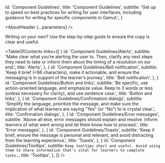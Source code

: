 

  id: 'Component Guidelines',
  title: 'Component Guidelines',
  subtitle: 'Get up to speed on best practices for writing for user interfaces, including guidance for writing for specific components in Gamut.',
  }

<Meta title='UX Writing/Component Guidelines/About' />

<AboutHeader {...parameters} />

Writing on your own? Use the <LinkTo id="UX Writing/UI copy checklist">step-by-step guide</LinkTo> to ensure the copy is clear and useful.

<TableOfContents
 links={[
   {
     id: 'Component Guidelines/Alerts',
     subtitle: 'Make clear what you’re alerting the user to. Then, clarify any next steps they need to take or inform them about the timing of a resolution on our end.',
     title: 'Alerts',
   },
   {
     id: 'Component Guidelines/Bell notification',
     subtitle: 'Keep it brief (<86 characters), make it actionable, and ensure the messaging is in support of the learner’s journey.',
     title: 'Bell notification',
   },
   {
     id: 'Component Guidelines/Button and links',
     subtitle: 'Be specific, use action-oriented language, and emphasize value. Keep to 3 words or less (unless necessary for clarity), and use sentence case.',
     title: 'Button and links',
   },
   {
     id: 'Component Guidelines/Confirmation dialogs',
     subtitle: 'Simplify the language, prioritize the message, and make sure the implication of what learners are saying "Yes" (or "No") to is crystal clear.',
     title: 'Confirmation dialogs',
   },
   {
     id: 'Component Guidelines/Error messages',
     subtitle: 'Above all else, error messages should explain and resolve. Inform learners of what went wrong and let them know how to proceed.',
     title: 'Error messages',
   },
   {
     id: 'Component Guidelines/Toasts',
     subtitle: 'Keep it brief, ensure the message is personal and relevant, and avoid distracting from the learning experience.',
     title: 'Toasts',
   },
   {
     id: 'Component Guidelines/Tooltips',
     subtitle: `Keep tooltips short and useful. Avoid using them to share information that's vital for learners to complete tasks.`,
     title: 'Tooltips',
   },
 ]}
/>
